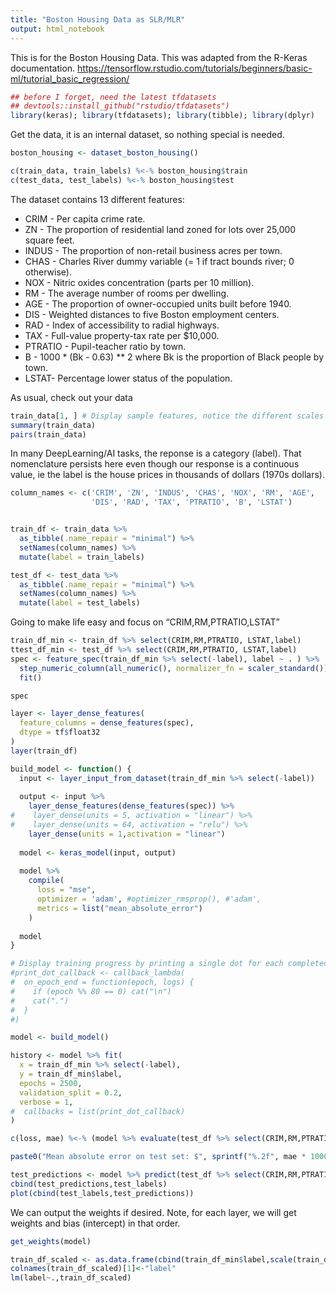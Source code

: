 ```yaml
---
title: "Boston Housing Data as SLR/MLR"
output: html_notebook
---
```


This is for the Boston Housing Data.  This was adapted from the R-Keras documentation. <https://tensorflow.rstudio.com/tutorials/beginners/basic-ml/tutorial_basic_regression/>

```r
## before I forget, need the latest tfdatasets
## devtools::install_github("rstudio/tfdatasets")
library(keras); library(tfdatasets); library(tibble); library(dplyr)
```

Get the data, it is an internal dataset, so nothing special is needed.

```r
boston_housing <- dataset_boston_housing()

c(train_data, train_labels) %<-% boston_housing$train
c(test_data, test_labels) %<-% boston_housing$test
```

The dataset contains 13 different features:

+    CRIM - Per capita crime rate.
+    ZN - The proportion of residential land zoned for lots over 25,000 square feet.
+    INDUS - The proportion of non-retail business acres per town.
+    CHAS - Charles River dummy variable (= 1 if tract bounds river; 0 otherwise).
+    NOX - Nitric oxides concentration (parts per 10 million).
+    RM - The average number of rooms per dwelling.
+    AGE - The proportion of owner-occupied units built before 1940.
+    DIS - Weighted distances to five Boston employment centers.
+    RAD - Index of accessibility to radial highways.
+    TAX - Full-value property-tax rate per $10,000.
+    PTRATIO - Pupil-teacher ratio by town.
+    B - 1000 * (Bk - 0.63) ** 2 where Bk is the proportion of Black people by town.
+    LSTAT- Percentage lower status of the population.

As usual, check out your data

```r
train_data[1, ] # Display sample features, notice the different scales
summary(train_data)
pairs(train_data)
```

In many DeepLearning/AI tasks, the reponse is a category (label).  That nomenclature persists here even though our response is a continuous value, ie the label is the house prices in thousands of dollars (1970s dollars).

```r
column_names <- c('CRIM', 'ZN', 'INDUS', 'CHAS', 'NOX', 'RM', 'AGE', 
                  'DIS', 'RAD', 'TAX', 'PTRATIO', 'B', 'LSTAT')


train_df <- train_data %>% 
  as_tibble(.name_repair = "minimal") %>% 
  setNames(column_names) %>% 
  mutate(label = train_labels)

test_df <- test_data %>% 
  as_tibble(.name_repair = "minimal") %>% 
  setNames(column_names) %>% 
  mutate(label = test_labels)
```

Going to make life easy and focus on "CRIM,RM,PTRATIO,LSTAT"

```r
train_df_min <- train_df %>% select(CRIM,RM,PTRATIO, LSTAT,label) 
ttest_df_min <- test_df %>% select(CRIM,RM,PTRATIO, LSTAT,label)
spec <- feature_spec(train_df_min %>% select(-label), label ~ . ) %>% 
  step_numeric_column(all_numeric(), normalizer_fn = scaler_standard()) %>% 
  fit()

spec
```

```r
layer <- layer_dense_features(
  feature_columns = dense_features(spec), 
  dtype = tf$float32
)
layer(train_df)
```




```r
build_model <- function() {
  input <- layer_input_from_dataset(train_df_min %>% select(-label))
  
  output <- input %>% 
    layer_dense_features(dense_features(spec)) %>% 
#    layer_dense(units = 5, activation = "linear") %>%
#    layer_dense(units = 64, activation = "relu") %>%
    layer_dense(units = 1,activation = "linear") 
  
  model <- keras_model(input, output)
  
  model %>% 
    compile(
      loss = "mse",
      optimizer = 'adam', #optimizer_rmsprop(), #'adam',
      metrics = list("mean_absolute_error")
    )
  
  model
}
```

```r
# Display training progress by printing a single dot for each completed epoch.
#print_dot_callback <- callback_lambda(
#  on_epoch_end = function(epoch, logs) {
#    if (epoch %% 80 == 0) cat("\n")
#    cat(".")
#  }
#)    

model <- build_model()

history <- model %>% fit(
  x = train_df_min %>% select(-label),
  y = train_df_min$label,
  epochs = 2500,
  validation_split = 0.2,
  verbose = 1,
#  callbacks = list(print_dot_callback)
)
```


```r

c(loss, mae) %<-% (model %>% evaluate(test_df %>% select(CRIM,RM,PTRATIO, LSTAT,-label), test_df$label, verbose = 0))

paste0("Mean absolute error on test set: $", sprintf("%.2f", mae * 1000))

```


```r
test_predictions <- model %>% predict(test_df %>% select(CRIM,RM,PTRATIO, LSTAT,-label))
cbind(test_predictions,test_labels)
plot(cbind(test_labels,test_predictions))
```

We can output the weights if desired.  Note, for each layer, we will get weights and bias (intercept) in that order.

```r
get_weights(model)

train_df_scaled <- as.data.frame(cbind(train_df_min$label,scale(train_df_min %>% select(-label))))
colnames(train_df_scaled)[1]<-"label"
lm(label~.,train_df_scaled)
```





